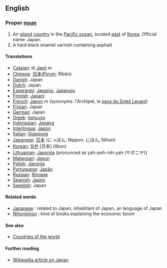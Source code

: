 ==English==

===Proper [[noun]]===
# An [[island]] [[country]] in the [[Pacific ocean]], located [[east]] of [[Korea]]. Official name: Japan.
# A hard black enamel varnish containing asphalt

====Translations====
*[[Catalan]]: el [[Japó]] ''m''
*[[Chinese]]: [[日本]]([[Pinyin]]: Rìběn)
*[[Danish]]: Japan
*[[Dutch]]: Japan
*[[Esperanto]]: [[Japanio]], [[Japanujo]]
*[[Finnish]]: [[Japani]]
*[[French]]: [[Japon]] ''m'' (synonyms:  l'Archipel, le [[pays du Soleil Levant]])
*[[Frisian]]: Japan
*[[German]]: Japan
*[[Greek]]: [[Ιαπωνία]]
*[[Indonesian]]: [[Jepang]]
*[[Interlingua]]: [[Japon]]
*[[Italian]]: [[Giappone]]
*[[Japanese]]: [[日本]] (にっぽん, Nippon; にほん, Nihon)
*[[Korean]]: [[일본]] [日本] (ilbon)
*[[Lithuanian]]: [[Japonija]] (pronunced as yah-poh-nih-yah (ヤポニヤ))
*[[Malaysian]]: [[Jepun]]
*[[Polish]]: [[Japonia]]
*[[Portuguese]]: [[Japão]]
*[[Russian]]: [[Япония]]
*[[Spanish]]: [[Japón]]
*[[Swedish]]: Japan
====Related words====
*[[Japanese]] : related to Japan, inhabitant of Japan, an language of Japan
*[[Nihonjinron]] : kind of books explaining the economic boom

====See also====
* [[Countries of the world]]

==== Further reading ====

* [[w:Japan|Wikipedia article on Japan]]